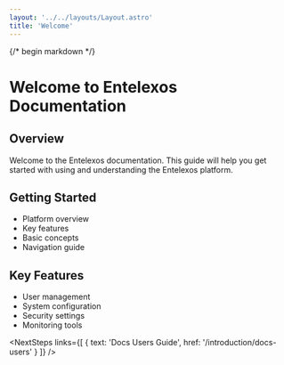 ```yaml
---
layout: '../../layouts/Layout.astro'
title: 'Welcome'
---
```



{/* begin markdown */}

# Welcome to Entelexos Documentation

## Overview
Welcome to the Entelexos documentation. This guide will help you get started with using and understanding the Entelexos platform.

## Getting Started
- Platform overview
- Key features
- Basic concepts
- Navigation guide

## Key Features
- User management
- System configuration
- Security settings
- Monitoring tools

<NextSteps links={[
  { text: 'Docs Users Guide', href: '/introduction/docs-users' }
]} /> 